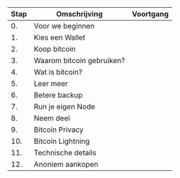 
| Stap | Omschrijving                                   | Voortgang|
| ---- | -----------                                    | ---      |
| 0.   | Voor we beginnen                               |     |
| 1.   | Kies een Wallet                                |     |
| 2.   | Koop bitcoin                                   |     |
| 3.   | Waarom bitcoin gebruiken?                      |     |
| 4.   | Wat is bitcoin?                                |     |
| 5.   | Leer meer                                      |     |
| 6.   | Betere backup                                  |     |
| 7.   | Run je eigen Node                              |     |
| 8.   | Neem deel                                      |     |
| 9.   | Bitcoin Privacy                                |     |
| 10.  | Bitcoin Lightning                              |     |
| 11.  | Technische details                             |     |
| 12.  | Anoniem aankopen                               |     |